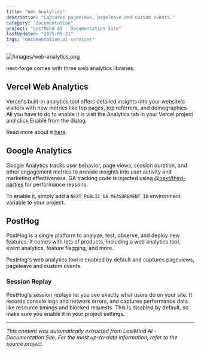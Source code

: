 ```yaml
---
title: "Web Analytics"
description: "Captures pageviews, pageleave and custom events."
category: "documentation"
project: "LostMind AI - Documentation Site"
lastUpdated: "2025-09-21"
tags: "documentation,ai-services"
---
```


![/images/web-analytics.png](/images/web-analytics.png)

next-forge comes with three web analytics libraries.

## Vercel Web Analytics

Vercel's built-in analytics tool offers detailed insights into your website's visitors with new metrics like top pages, top referrers, and demographics. All you have to do to enable it is visit the Analytics tab in your Vercel project and click Enable from the dialog.

Read more about it [here](https://vercel.com/docs/analytics/quickstart).

## Google Analytics

Google Analytics tracks user behavior, page views, session duration, and other engagement metrics to provide insights into user activity and marketing effectiveness. GA tracking code is injected using [@next/third-parties](https://nextjs.org/docs/app/building-your-application/optimizing/third-party-libraries#google-analytics) for performance reasons.

To enable it, simply add a `NEXT_PUBLIC_GA_MEASUREMENT_ID` environment variable to your project.

## PostHog

PostHog is a single platform to analyze, test, observe, and deploy new features. It comes with lots of products, including a web analytics tool, event analytics, feature flagging, and more.

PostHog's web analytics tool is enabled by default and captures pageviews, pageleave and custom events.

### Session Replay

PostHog's session replays let you see exactly what users do on your site. It records console logs and network errors, and captures performance data like resource timings and blocked requests. This is disabled by default, so make sure you enable it in your project settings.


---
*This content was automatically extracted from LostMind AI - Documentation Site. For the most up-to-date information, refer to the source project.*
